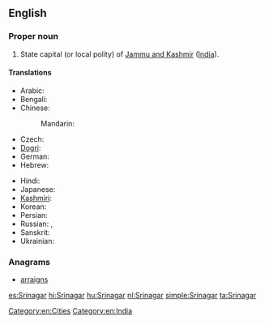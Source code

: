 ==English==
{{wikipedia}}

===Proper noun===
{{en-proper noun}} 

# State capital (or local polity) of [[Jammu and Kashmir]] ([[India]]).

====Translations====
{{trans-top|capital of Jammu and Kashmir, India}}
* Arabic: {{t|ar|سريناجار|m|tr=srinagār}}
* Bengali: {{t|bn|শ্রীনগর|sc=Beng}}
* Chinese:
*: Mandarin: {{t+|cmn|斯利那加|tr=Sīlìnàjiā|sc=Hani}}
* Czech: {{t|cs|Šrínagar|m}}
* [[Dogri]]: {{t|doi|श्रीनगर}}
* German: {{t|de|Srinagar|n}}
* Hebrew: {{t|he|סרינגאר}}
{{trans-mid}}
* Hindi: {{t|hi|श्रीनगर|tr=śrīnagar}}
* Japanese: {{t|ja|シュリーナガル|tr=Shurīnagaru}}
* [[Kashmiri]]: {{t|ks|श्रीनगर|sc=ks-Arab}}
* Korean: {{t|ko|스리나가르|tr=Seurinagareu|sc=Hang}}
* Persian: {{t|fa|سرینگر}}
* Russian: {{t|ru|Шринагар|m|tr=Šrinagár}},  {{t|ru|Сринагар|m|tr=Srinagár}}
* Sanskrit: {{t|sa|श्रीनगर}}
* Ukrainian: {{t|uk|Срінаґар|m|tr=Srinagár}}
{{trans-bottom}}

[[Category:en:Cities]]
[[Category:en:India]]

===Anagrams===
* [[arraigns#English|arraigns]]

[[es:Srinagar]]
[[hi:Srinagar]]
[[hu:Srinagar]]
[[nl:Srinagar]]
[[simple:Srinagar]]
[[ta:Srinagar]]